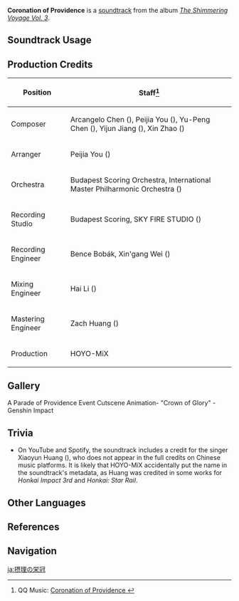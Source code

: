 {{Soundtrack Infobox
|image          = The Shimmering Voyage Vol 3.png
|album          = The Shimmering Voyage Vol. 3
|disc           = 2
|number         = 59
|featured       = 
|featured2      = 
|featured3      = 
|featured_disc  = 
|featured_disc2 = 
|featured_disc3 = 
|youtube_id     = FPnlSY6Qs1A
|spotify_id     = 2X8DtxBcAh637AZD3rhwPl
|previous       = Pulse of Spring
|next           = A Pensive Sigh
}}
'''Coronation of Providence''' is a [[soundtrack]] from the album ''[[The Shimmering Voyage Vol. 3]]''.

==Soundtrack Usage==
{{Soundtrack Usage
|quest    = To Claim the Crown//cutscene
|location = 
|domain   = 
}}

==Production Credits==
{| class="wikitable"
! Position
! Staff<ref>QQ Music: [https://y.qq.com/n/ryqq/songDetail/001p6izA0s9GhM Coronation of Providence {{zh|正识的荣冕}}]</ref>
|-
! Composer
| Arcangelo Chen ({{zh|陈子敏}}), Peijia You ({{zh|尤裴佳}}), Yu-Peng Chen ({{zh|陈致逸}}), Yijun Jiang ({{zh|姜以君}}), Xin Zhao ({{zh|赵鑫}})
|-
! Arranger
| Peijia You ({{zh|尤裴佳}})
|-
! Orchestra
| Budapest Scoring Orchestra, International Master Philharmonic Orchestra ({{zh|国际首席爱乐乐团}})
|-
! Recording Studio
| Budapest Scoring, SKY FIRE STUDIO ({{zh|九紫天诚录音棚}})
|-
! Recording Engineer
| Bence Bobák, Xin'gang Wei ({{zh|魏新刚}})
|-
! Mixing Engineer
| Hai Li ({{zh|李海}})
|-
! Mastering Engineer
| Zach Huang ({{zh|黄巍}})
|-
! Production
| HOYO-MiX
|}

==Gallery==
<gallery>
A Parade of Providence Event Cutscene Animation- "Crown of Glory" - Genshin Impact
</gallery>

==Trivia==
* On YouTube and Spotify, the soundtrack includes a credit for the singer Xiaoyun Huang ({{zh|黄霄雲}}), who does not appear in the full credits on Chinese music platforms. It is likely that HOYO-MiX accidentally put the name in the soundtrack's metadata, as Huang was credited in some works for ''Honkai Impact 3rd'' and ''Honkai: Star Rail''.

==Other Languages==
{{Other Languages
|en      = Coronation of Providence
|zhs     = 正识的荣冕
|zhs_rm  = 
|zht     = 正識的榮冕
|zht_rm  = 
|zh_tl   = 
|ja      = 摂理の栄冠
|ja_rm   = Setsuri no Eikan
|ja_tl   = 
}}

==References==
{{Reflist}}

==Navigation==
{{Soundtrack Navbox|The Shimmering Voyage|3}}

[[ja:摂理の栄冠]]